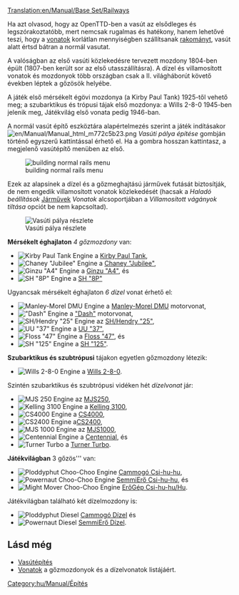 [[Translation:en/Manual/Base Set/Railways]]
{{hu/Manual/Base Set/Vasúti pálya típusai}}

Ha azt olvasod, hogy az OpenTTD-ben a vasút az elsődleges és legszórakoztatóbb, mert nemcsak rugalmas és hatékony, hanem lehetővé teszi, hogy a [[hu/Manual/Vonatok|vonatok]] korlátlan mennyiségben szállítsanak [[hu/Manual/Rakomány|rakományt]], vasút alatt értsd bátran a normál vasutat.

A valóságban az első vasúti közlekedésre tervezett mozdony 1804-ben épült (1807-ben került sor az első utasszállításra). A dízel és villamosított vonatok és mozdonyok több országban csak a II. világháborút követő években léptek a gőzösök helyébe.

A játék első mérsékelt égövi mozdonya (a Kirby Paul Tank) 1925-től vehető meg; a szubarktikus és trópusi tájak első mozdonya: a Wills 2-8-0 1945-ben jelenik meg, Játékvilág első vonata pedig 1946-ban.

A normál vasút építő eszköztára alapértelmezés szerint a játék indításakor [[File:en/Manual/Manual html m772c5b23.png]] ''Vasúti pálya építése'' gombján történő egyszerű kattintással érhető el. Ha a gombra hosszan kattintasz, a megjelenő vasútépítő menüben  az első.

[[File:hu/Manual/Openttd-rail1.png|none|building normal rails menu]]

Ezek az alapsínek a dízel és a gőzmeghajtású járművek futását biztosítják, de nem  engedik villamosított vonatok közlekedését (hacsak a ''Haladó beállítások'' [[hu/Haladó beállítások/Járművek#villamositott-vaganyok-letiltasa|Járművek]] ''Vonatok'' alcsoportjában a ''Villamosított vágányok tiltása'' opciót be nem kapcsoltad). 

[[File:en/Manual/Base Set/Railway.png|none|frame|Vasúti pálya részlete]]

'''Mérsékelt éghajlaton''' ''4 gőzmozdony'' van:
*[[File:en/Manual/Base Set/Trains/Kirbypaultank.png|Kirby Paul Tank Engine]] a [[hu/Manual/Base Set/Trains/Kirby Paul Tank|Kirby Paul Tank]], 
*[[File:en/Manual/Base Set/Trains/Chaneyjubilee.png|Chaney "Jubilee" Engine]] a [[hu/Manual/Base Set/Trains/Chaney 'Jubilee'|Chaney "Jubilee"]],
*[[File:en/Manual/Base Set/Trains/Ginzua4.png|Ginzu "A4" Engine]] a [[hu/Manual/Base Set/Trains/Ginzu 'A4'|Ginzu "A4"]], és
*[[File:en/Manual/Base Set/Trains/Sh8p.png|SH "8P" Engine]] a [[hu/Manual/Base Set/Trains/SH '8P'|SH "8P"]]
Ugyancsak mérsékelt éghajlaton ''6 dízel'' vonat érhető el:
*[[File:en/Manual/Base Set/Trains/Manleymoreldmu.png|Manley-Morel DMU Engine]] a [[hu/Manual/Base Set/Trains/Manley-Morel DMU|Manley-Morel DMU]] motorvonat, 
*[[File:en/Manual/Base Set/Trains/Dash.png|"Dash" Engine]] a [[hu/Manual/Base Set/Trains/Dash|"Dash"]] motorvonat,
*[[File:en/Manual/Base Set/Trains/Shhendry25.png|SH/Hendry "25" Engine]] az [[hu/Manual/Base Set/Trains/Hendry '25'|SH/Hendry "25"]],
*[[File:en/Manual/Base Set/Trains/Uu37.png|UU "37" Engine]] a [[hu/Manual/Base Set/Trains/UU '37'|UU "37"]],
*[[File:en/Manual/Base Set/Trains/Floss47.png|Floss "47" Engine]] a [[hu/Manual/Base Set/Trains/Floss '47'|Floss "47"]], és
*[[File:en/Manual/Base Set/Trains/Sh125.png|SH "125" Engine]] a [[hu/Manual/Base Set/Trains/SH '125'|SH "125"]].


'''Szubarktikus és szubtrópusi''' tájakon egyetlen gőzmozdony létezik:
*[[File:en/Manual/Base Set/Trains/Wills280.png|Wills 2-8-0 Engine]] a [[hu/Manual/Base Set/Trains/Wills 2-8-0|Wills 2-8-0]].
Szintén szubarktikus és szubtrópusi vidéken hét ''dízelvonat'' jár:
*[[File:en/Manual/Base Set/Trains/Mjs250.png|MJS 250 Engine]] az [[hu/Manual/Base Set/Trains/MJS250|MJS250]],
*[[File:en/Manual/Base Set/Trains/Kelling3100.png|Kelling 3100 Engine]] a [[hu/Manual/Base Set/Trains/Kelling 3100|Kelling 3100]],
*[[File:en/Manual/Base Set/Trains/Cs4000.png|CS4000 Engine]] a [[hu/Manual/Base Set/Trains/CS4000|CS4000]],
*[[File:en/Manual/Base Set/Trains/Cs2400.png|CS2400 Engine]] a[[hu/Manual/Base Set/Trains/CS2400|CS2400]],
*[[File:en/Manual/Base Set/Trains/Mjs1000.png|MJS 1000 Engine]] az [[hu/Manual/Base Set/Trains/MJS 1000|MJS1000]],
*[[File:en/Manual/Base Set/Trains/Centennial.png|Centennial Engine]] a [[Centennial/Hu>|Centennial]], és
*[[File:en/Manual/Base Set/Trains/Turnerturbo.png|Turner Turbo]] a [[hu/Manual/Base Set/Trains/Turner Turbo|Turner Turbo]].


'''Játékvilágban''' 3 gőzös''' van:

*[[File:en/Manual/Base Set/Trains/Ploddyphutchoochoo.png|Ploddyphut Choo-Choo Engine]] [[hu/Cammogó Csi-hu-hu|Cammogó Csi-hu-hu]],
*[[File:en/Manual/Base Set/Trains/Powernautchoochoo.png|Powernaut Choo-Choo Engine]] [[hu/SemmiErő Csi-hu-hu|SemmiErő Csi-hu-hu]], és
*[[File:en/Manual/Base Set/Trains/Mightymoverchoochoo.png|Might Mover Choo-Choo Engine]] [[hu/ErőGép Csi-hu-hu|ErőGép Csi-hu-hu/Hu]].
Játékvilágban található két dízelmozdony is:
*[[File:en/Manual/Base Set/Trains/Ploddyphutdiesel.png|Ploddyphut Diesel]] [[hu/Cammogó Dízel|Cammogó Dízel]] és
*[[File:en/Manual/Base Set/Trains/Powernautdiesel.png|Powernaut Diesel]] [[hu/SemmiErő Dízel|SemmiErő Dízel]].

==Lásd még==
*[[hu/Manual/Vasútépítés|Vasútépítés]]
*[[hu/Manual/Vonatok|Vonatok]] a gőzmozdonyok és a dízelvonatok listájáért.

[[Category:hu/Manual/Építés]]